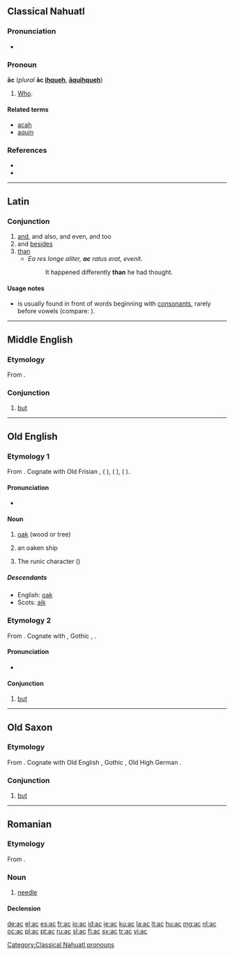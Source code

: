 {{also|Appendix:Variations of "ac"}}

==Classical Nahuatl==

===Pronunciation===
* {{IPA|/aːk/|lang=nci}}

===Pronoun===
'''āc''' (''plural'' '''āc [[ihqueh]]''', '''[[aquihqueh|āquihqueh]]''')

# [[who|Who]].

====Related terms====
* [[acah]]
* [[aquin]]

===References===
* {{reference-book |author=Karttunen, Frances |year=1983 |title=An Analytical Dictionary of Nahuatl |location=Austin |publisher=University of Texas Press |pages=p. 1}}
* {{reference-book |author=Lockhart, James |year=2001 |title=Nahuatl as Written: Lessons in Older Written Nahuatl, with Copious Examples and Texts |location=Stanford |publisher=Stanford University Press |pages=p. 210}}

[[Category:Classical Nahuatl pronouns]]

----

==Latin==

===Conjunction===
{{head|la|conjunction}}

# [[and]], and also, and even, and too
# and [[besides]]
# [[than]]
#* ''Ea res longe aliter, '''ac''' ratus erat, evenit.''
#*: It happened differently '''than''' he had thought.

====Usage notes====
* {{term||ac}} is usually found in front of words beginning with [[consonant]]s, rarely before vowels (compare: {{term|atque|lang=la}}).

----

==Middle English==

===Etymology===
From {{etyl|ang|enm}} {{term|ac|lang=ang}}.

===Conjunction===
{{head|enm|conjunction}}

# [[but]]

----

==Old English==

===Etymology 1===
From {{proto|Germanic|aiks|lang=ang}}. Cognate with Old Frisian {{term|ek|ēk|lang=ofs}}, {{etyl|osx|-}} {{term|ek|ēk|lang=osx}} ({{etyl|nl|-}} {{term|eik|lang=nl}}), {{etyl|goh|-}} {{term|eih|lang=goh}} ({{etyl|de|-}} {{term|Eiche|lang=de}}), {{etyl|non|-}} {{term|eik|lang=non}} ({{etyl|sv|-}} {{term|ek|lang=sv}}).

====Pronunciation====
* {{IPA|/ɑːk/|lang=ang}}

====Noun====
{{ang-noun|head=āc|g=f|plural|[[æc#Old English|{{Latinx|ǣċ}}]]}}

# [[oak]] (wood or tree)
# {{poetic|lang=ang}} an oaken ship
# The runic character {{Runr|ᚪ}} ({{IPAchar|/a/}})

=====Descendants=====
* English: [[oak]]
* Scots: [[aik]]

===Etymology 2===
From {{proto|Germanic|ak|lang=ang}}. Cognate with {{etyl|osx|-}} {{term|ac|lang=osx}}, Gothic {{term|𐌰𐌺|sc=Goth}}, {{etyl|goh|-}} {{term|oh|lang=goh}}.

====Pronunciation====
* {{IPA|/ɑk/|lang=ang}}

====Conjunction====
{{head|ang|conjunction}}

# [[but]]

----

==Old Saxon==

===Etymology===
From {{proto|Germanic|ak|lang=osx}}. Cognate with Old English {{term|ac|lang=ang}}, Gothic {{term|𐌰𐌺|sc=Goth}}, Old High German {{term|oh|lang=goh}}.

===Conjunction===
{{head|osx|conjunction}}

# [[but]]

----

==Romanian==

===Etymology===
From {{etyl|la|ro}} {{term|acus|lang=la}}.

===Noun===
{{ro-noun|n|ace}}

# [[needle]]

====Declension====
{{ro-noun-n|pl=ace|def=acul}}

[[de:ac]]
[[el:ac]]
[[es:ac]]
[[fr:ac]]
[[io:ac]]
[[id:ac]]
[[ie:ac]]
[[ku:ac]]
[[la:ac]]
[[lt:ac]]
[[hu:ac]]
[[mg:ac]]
[[nl:ac]]
[[oc:ac]]
[[pl:ac]]
[[pt:ac]]
[[ru:ac]]
[[sl:ac]]
[[fi:ac]]
[[sv:ac]]
[[tr:ac]]
[[vi:ac]]